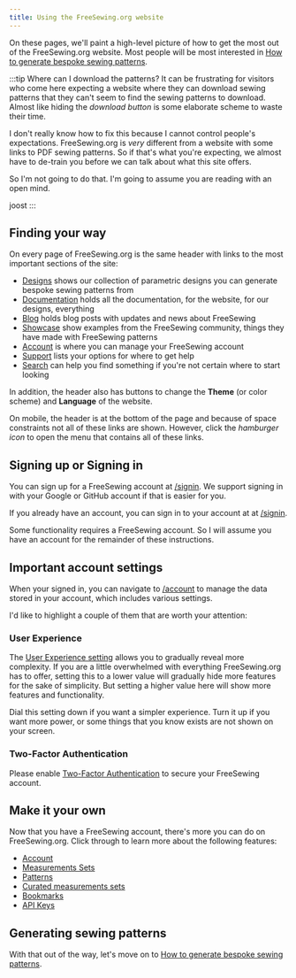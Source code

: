 ```yaml
---
title: Using the FreeSewing.org website
---
```


On these pages, we'll paint a high-level picture of how to get the most out of
the FreeSewing.org website. Most people will be most interested in [How to
generate bespoke sewing patterns](/docs/about/site/draft/).

:::tip Where can I download the patterns?
It can be frustrating for visitors who come here expecting a website where they
can download sewing patterns that they can't seem to find the sewing patterns
to download. Almost like hiding the _download button_ is some elaborate scheme
to waste their time.

I don't really know how to fix this because I cannot control people's
expectations. FreeSewing.org is _very_ different from a website with some
links to PDF sewing patterns. So if that's what you're expecting, we almost
have to de-train you before we can talk about what this site offers.

So I'm not going to do that. I'm going to assume you are reading with an open mind.

joost
:::

## Finding your way

On every page of FreeSewing.org is the same header with links to the most
important sections of the site:

- [Designs](https://freesewing.org/designs/) shows our collection of parametric
  designs you can generate bespoke sewing patterns from
- [Documentation](/docs/) holds all the documentation, for the website, for our
  designs, everything
- [Blog](https://freesewing.org/blog/) holds blog posts with updates and news
  about FreeSewing
- [Showcase](https://freesewing.org/showcase/) show examples from the
  FreeSewing community, things they have made with FreeSewing patterns
- [Account](https://freesewing.org/account/) is where you can manage your
  FreeSewing account
- [Support](https://freesewing.org/support/) lists your options for where to
  get help
- [Search](https://freesewing.org/search/) can help you find something if
  you're not certain where to start looking

In addition, the header also has buttons to change the **Theme** (or color
scheme) and **Language** of the website.

On mobile, the header is at the bottom of the page and because of space
constraints not all of these links are shown. However, click the _hamburger
icon_ to open the menu that contains all of these links.

## Signing up or Signing in

You can sign up for a FreeSewing account at
[/signin](https://freesewing.org/signin/). We support signing in with your
Google or GitHub account if that is easier for you.

If you already have an account, you can sign in to your account at at
[/signin](https://freesewing.org/signin/).

Some functionality requires a FreeSewing account. So I will assume you have an
account for the remainder of these instructions.

## Important account settings

When your signed in, you can navigate to
[/account](https://freesewing.org/account/) to manage the data stored in your
account, which includes various settings.

I'd like to highlight a couple of them that are worth your attention:

### User Experience

The [User Experience setting](https://freesewing.org/account/control/) allows
you to gradually reveal more complexity. If you are a little overwhelmed with
everything FreeSewing.org has to offer, setting this to a lower value will
gradually hide more features for the sake of simplicity. But setting a higher
value here will show more features and functionality.

Dial this setting down if you want a simpler experience. Turn it up if you want
more power, or some things that you know exists are not shown on your screen.

### Two-Factor Authentication

Please enable [Two-Factor Authentication](https://freesewing.org/account/mfa/)
to secure your FreeSewing account.

## Make it your own

Now that you have a FreeSewing account, there's more you can do on FreeSewing.org.
Click through to learn more about the following features:

- [Account](/docs/about/site/account)
- [Measurements Sets](/docs/about/site/sets)
- [Patterns](/docs/about/site/patterns)
- [Curated measurements sets](/docs/about/site/csets)
- [Bookmarks](/docs/about/site/bookmarks)
- [API Keys](/docs/about/site/apikeys)

## Generating sewing patterns

With that out of the way, let's move on to [How to generate bespoke sewing
patterns](/docs/about/site/draft/).
